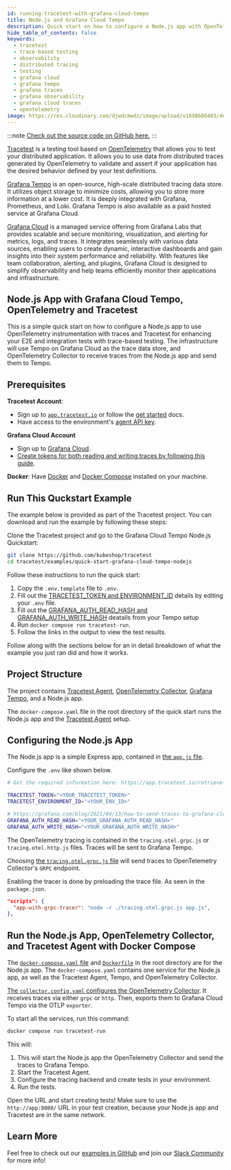 ```yaml
---
id: running-tracetest-with-grafana-cloud-tempo
title: Node.js and Grafana Cloud Tempo
description: Quick start on how to configure a Node.js app with OpenTelemetry traces, Grafana Tempo as a trace data store, and Tracetest for enhancing your E2E and integration tests with trace-based testing.
hide_table_of_contents: false
keywords:
  - tracetest
  - trace-based testing
  - observability
  - distributed tracing
  - testing
  - grafana cloud
  - grafana tempo
  - grafana traces
  - grafana observability
  - grafana cloud traces
  - opentelemetry
image: https://res.cloudinary.com/djwdcmwdz/image/upload/v1698686403/docs/Blog_Thumbnail_14_rsvkmo.jpg
---
```


:::note
[Check out the source code on GitHub here.](https://github.com/kubeshop/tracetest/tree/main/examples/quick-start-grafana-cloud-tempo-nodejs)
:::

[Tracetest](https://tracetest.io/) is a testing tool based on [OpenTelemetry](https://opentelemetry.io/) that allows you to test your distributed application. It allows you to use data from distributed traces generated by OpenTelemetry to validate and assert if your application has the desired behavior defined by your test definitions.

[Grafana Tempo](https://grafana.com/oss/tempo/) is an open-source, high-scale distributed tracing data store. It utilizes object storage to minimize costs, allowing you to store more information at a lower cost. It is deeply integrated with Grafana, Prometheus, and Loki. Grafana Tempo is also available as a paid hosted service at Grafana Cloud.

[Grafana Cloud](https://grafana.com/products/cloud/) is a managed service offering from Grafana Labs that provides scalable and secure monitoring, visualization, and alerting for metrics, logs, and traces. It integrates seamlessly with various data sources, enabling users to create dynamic, interactive dashboards and gain insights into their system performance and reliability. With features like team collaboration, alerting, and plugins, Grafana Cloud is designed to simplify observability and help teams efficiently monitor their applications and infrastructure.

## Node.js App with Grafana Cloud Tempo, OpenTelemetry and Tracetest

This is a simple quick start on how to configure a Node.js app to use OpenTelemetry instrumentation with traces and Tracetest for enhancing your E2E and integration tests with trace-based testing. The infrastructure will use Tempo on Grafana Cloud as the trace data store, and OpenTelemetry Collector to receive traces from the Node.js app and send them to Tempo.

## Prerequisites

**Tracetest Account**:

- Sign up to [`app.tracetest.io`](https://app.tracetest.io) or follow the [get started](/getting-started/overview) docs.
- Have access to the environment's [agent API key](https://app.tracetest.io/retrieve-token).

**Grafana Cloud Account**

- Sign up to [Grafana Cloud](https://grafana.com/auth/sign-in/).
- [Create tokens for both reading and writing traces by following this guide](https://grafana.com/blog/2021/04/13/how-to-send-traces-to-grafana-clouds-tempo-service-with-opentelemetry-collector/).

**Docker**: Have [Docker](https://docs.docker.com/get-docker/) and [Docker Compose](https://docs.docker.com/compose/install/) installed on your machine.

## Run This Quckstart Example

The example below is provided as part of the Tracetest project. You can download and run the example by following these steps:

Clone the Tracetest project and go to the Grafana Cloud Tempo Node.js Quickstart:

```bash
git clone https://github.com/kubeshop/tracetest
cd tracetest/examples/quick-start-grafana-cloud-tempo-nodejs
```

Follow these instructions to run the quick start:

1. Copy the `.env.template` file to `.env`.
2. Fill out the [TRACETEST_TOKEN and ENVIRONMENT_ID](https://app.tracetest.io/retrieve-token) details by editing your `.env` file.
3. Fill out the [GRAFANA_AUTH_READ_HASH and GRAFANA_AUTH_WRITE_HASH](https://grafana.com/blog/2021/04/13/how-to-send-traces-to-grafana-clouds-tempo-service-with-opentelemetry-collector/) deatails from your Tempo setup
3. Run `docker compose run tracetest-run`.
4. Follow the links in the output to view the test results.

Follow along with the sections below for an in detail breakdown of what the example you just ran did and how it works.

## Project Structure

The project contains [Tracetest Agent](/getting-started/install-agent), [OpenTelemetry Collector](https://github.com/open-telemetry/opentelemetry-collector-contrib/tree/main), [Grafana Tempo](https://github.com/grafana/tempo), and a Node.js app.

The `docker-compose.yaml` file in the root directory of the quick start runs the Node.js app and the [Tracetest Agent](/concepts/agent) setup.

## Configuring the Node.js App

The Node.js app is a simple Express app, contained in [the `app.js` file](https://github.com/kubeshop/tracetest/blob/main/examples/quick-start-tempo-nodejs/app.js).

Configure the `.env` like shown below.

```bash
# Get the required information here: https://app.tracetest.io/retrieve-token

TRACETEST_TOKEN="<YOUR_TRACETEST_TOKEN>"
TRACETEST_ENVIRONMENT_ID="<YOUR_ENV_ID>"

# https://grafana.com/blog/2021/04/13/how-to-send-traces-to-grafana-clouds-tempo-service-with-opentelemetry-collector/
GRAFANA_AUTH_READ_HASH="<YOUR_GRAFANA_AUTH_READ_HASH>"
GRAFANA_AUTH_WRITE_HASH="<YOUR_GRAFANA_AUTH_WRITE_HASH>"

```

The OpenTelemetry tracing is contained in the `tracing.otel.grpc.js` or `tracing.otel.http.js` files. Traces will be sent to Grafana Tempo.

Choosing [the `tracing.otel.grpc.js` file](https://github.com/kubeshop/tracetest/blob/main/examples/quick-start-tempo-nodejs/tracing.otel.grpc.js) will send traces to OpenTelemetry Collector's `GRPC` endpoint.

Enabling the tracer is done by preloading the trace file. As seen in the `package.json`.

```json
"scripts": {
  "app-with-grpc-tracer": "node -r ./tracing.otel.grpc.js app.js",
},
```

## Run the Node.js App, OpenTelemetry Collector, and Tracetest Agent with Docker Compose

The [`docker-compose.yaml` file](https://github.com/kubeshop/tracetest/blob/main/examples/quick-start-grafana-cloud-tempo-nodejs/docker-compose.yaml) and [`Dockerfile`](https://github.com/kubeshop/tracetest/blob/main/examples/quick-start-grafana-cloud-tempo-nodejs/Dockerfile) in the root directory are for the Node.js app. The `docker-compose.yaml` contains one service for the Node.js app, as well as the Tracetest Agent, Tempo, and OpenTelemetry Collector.

[The `collector.config.yaml` configures the OpenTelemetry Collector](https://github.com/kubeshop/tracetest/blob/main/examples/quick-start-grafana-cloud-tempo-nodejs/collector.config.yaml). It receives traces via either `grpc` or `http`. Then, exports them to Grafana Cloud Tempo via the OTLP `exporter`.

To start all the services, run this command:

```bash
docker compose run tracetest-run
```

This will:

1. This will start the Node.js app the OpenTelemetry Collector and send the traces to Grafana Tempo.
2. Start the Tracetest Agent.
3. Configure the tracing backend and create tests in your environment.
4. Run the tests.

Open the URL and start creating tests! Make sure to use the `http://app:8080/` URL in your test creation, because your Node.js app and Tracetest are in the same network.

## Learn More

Feel free to check out our [examples in GitHub](https://github.com/kubeshop/tracetest/tree/main/examples) and join our [Slack Community](https://dub.sh/tracetest-community) for more info!
